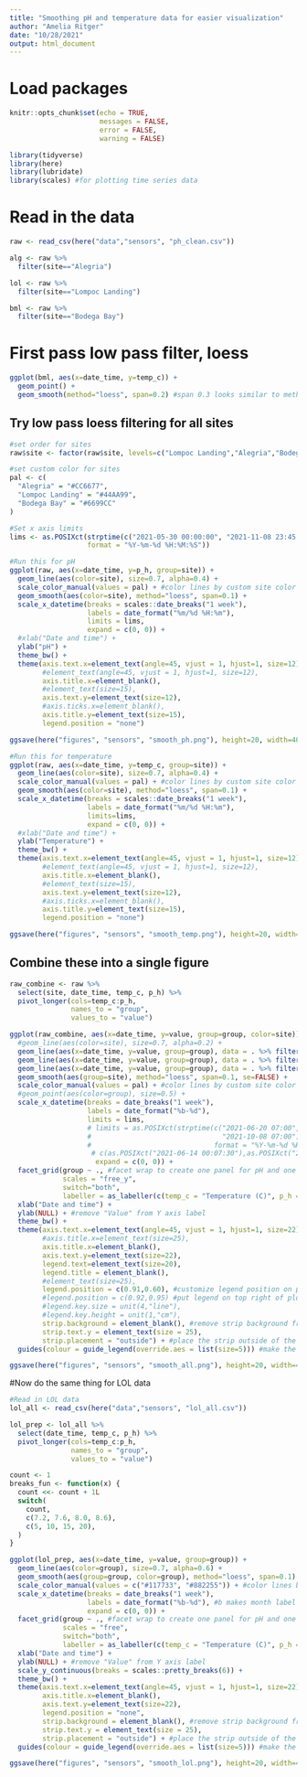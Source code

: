 ```yaml
---
title: "Smoothing pH and temperature data for easier visualization"
author: "Amelia Ritger"
date: "10/28/2021"
output: html_document
---
```


# Load packages
```r
knitr::opts_chunk$set(echo = TRUE,
                      messages = FALSE, 
                      error = FALSE,
                      warning = FALSE)

library(tidyverse)
library(here)
library(lubridate)
library(scales) #for plotting time series data
```

# Read in the data
```r
raw <- read_csv(here("data","sensors", "ph_clean.csv")) 

alg <- raw %>%
  filter(site=="Alegria")

lol <- raw %>%
  filter(site=="Lompoc Landing")

bml <- raw %>%
  filter(site=="Bodega Bay")
```

# First pass low pass filter, loess
```r
ggplot(bml, aes(x=date_time, y=temp_c)) +
  geom_point() +
  geom_smooth(method="loess", span=0.2) #span 0.3 looks similar to method="gam"
```

## Try low pass loess filtering for all sites
```r
#set order for sites
raw$site <- factor(raw$site, levels=c("Lompoc Landing","Alegria","Bodega Bay"))

#set custom color for sites
pal <- c(
  "Alegria" = "#CC6677",
  "Lompoc Landing" = "#44AA99",
  "Bodega Bay" = "#6699CC"
)

#Set x axis limits
lims <- as.POSIXct(strptime(c("2021-05-30 00:00:00", "2021-11-08 23:45:00"), 
                   format = "%Y-%m-%d %H:%M:%S"))

#Run this for pH
ggplot(raw, aes(x=date_time, y=p_h, group=site)) +
  geom_line(aes(color=site), size=0.7, alpha=0.4) +
  scale_color_manual(values = pal) + #color lines by custom site color palette
  geom_smooth(aes(color=site), method="loess", span=0.1) +
  scale_x_datetime(breaks = scales::date_breaks("1 week"), 
                   labels = date_format("%m/%d %H:%m"),
                   limits = lims,
                   expand = c(0, 0)) +
  #xlab("Date and time") +
  ylab("pH") +
  theme_bw() +
  theme(axis.text.x=element_text(angle=45, vjust = 1, hjust=1, size=12),
        #element_text(angle=45, vjust = 1, hjust=1, size=12),
        axis.title.x=element_blank(),
        #element_text(size=15),
        axis.text.y=element_text(size=12),
        #axis.ticks.x=element_blank(),
        axis.title.y=element_text(size=15),
        legend.position = "none")

ggsave(here("figures", "sensors", "smooth_ph.png"), height=20, width=40, units="cm")

#Run this for temperature
ggplot(raw, aes(x=date_time, y=temp_c, group=site)) +
  geom_line(aes(color=site), size=0.7, alpha=0.4) +
  scale_color_manual(values = pal) + #color lines by custom site color palette
  geom_smooth(aes(color=site), method="loess", span=0.1) + 
  scale_x_datetime(breaks = scales::date_breaks("1 week"), 
                   labels = date_format("%m/%d %H:%m"),
                   limits=lims,
                   expand = c(0, 0)) +
  #xlab("Date and time") +
  ylab("Temperature") +
  theme_bw() +
  theme(axis.text.x=element_text(angle=45, vjust = 1, hjust=1, size=12),
        #element_text(angle=45, vjust = 1, hjust=1, size=12),
        axis.title.x=element_blank(),
        #element_text(size=15),
        axis.text.y=element_text(size=12),
        #axis.ticks.x=element_blank(),
        axis.title.y=element_text(size=15),
        legend.position = "none")

ggsave(here("figures", "sensors", "smooth_temp.png"), height=20, width=40, units="cm")
```

## Combine these into a single figure 
```r
raw_combine <- raw %>%
  select(site, date_time, temp_c, p_h) %>%
  pivot_longer(cols=temp_c:p_h,
               names_to = "group",
               values_to = "value")

ggplot(raw_combine, aes(x=date_time, y=value, group=group, color=site)) +
  #geom_line(aes(color=site), size=0.7, alpha=0.2) +
  geom_line(aes(x=date_time, y=value, group=group), data = . %>% filter((site %in% c("Alegria"))), alpha=0.4) + #plot only ALG line
  geom_line(aes(x=date_time, y=value, group=group), data = . %>% filter((site %in% c("Lompoc Landing"))), alpha=0.4) + #plot only LOL
  geom_line(aes(x=date_time, y=value, group=group), data = . %>% filter((site %in% c("Bodega Bay"))), alpha=0.4) + #plot only BML
  geom_smooth(aes(group=site), method="loess", span=0.1, se=FALSE) + 
  scale_color_manual(values = pal) + #color lines by custom site color palette
  #geom_point(aes(color=group), size=0.5) +
  scale_x_datetime(breaks = date_breaks("1 week"),
                   labels = date_format("%b-%d"),
                   limits = lims,
                   # limits = as.POSIXct(strptime(c("2021-06-20 07:00",
                   #                                "2021-10-08 07:00"),
                   #                              format = "%Y-%m-%d %H:%M")),
                    # c(as.POSIXct("2021-06-14 00:07:30"),as.POSIXct("2021-10-08 00:07:00")),
                     expand = c(0, 0)) + 
  facet_grid(group ~ ., #facet wrap to create one panel for pH and one for temp
             scales = "free_y",
             switch="both",
             labeller = as_labeller(c(temp_c = "Temperature (C)", p_h = "pH"))) + #customize strip labels
  xlab("Date and time") +
  ylab(NULL) + #remove "Value" from Y axis label
  theme_bw() +
  theme(axis.text.x=element_text(angle=45, vjust = 1, hjust=1, size=22),
        #axis.title.x=element_text(size=25),
        axis.title.x=element_blank(),
        axis.text.y=element_text(size=22),
        legend.text=element_text(size=20),
        legend.title = element_blank(),
        #element_text(size=25),
        legend.position = c(0.91,0.60), #customize legend position on plot (bottom right)
        #legend.position = c(0.92,0.95) #put legend on top right of plot
        #legend.key.size = unit(4,"line"),
        #legend.key.height = unit(1,"cm"),
        strip.background = element_blank(), #remove strip background from facet_grid
        strip.text.y = element_text(size = 25),
        strip.placement = "outside") + #place the strip outside of the plot
  guides(colour = guide_legend(override.aes = list(size=5))) #make the legend line wider, for easier viewing

ggsave(here("figures", "sensors", "smooth_all.png"), height=20, width=40, units="cm")
```

#Now do the same thing for LOL data 
```r
#Read in LOL data
lol_all <- read_csv(here("data","sensors", "lol_all.csv"))

lol_prep <- lol_all %>%
  select(date_time, temp_c, p_h) %>%
  pivot_longer(cols=temp_c:p_h,
               names_to = "group",
               values_to = "value")

count <- 1
breaks_fun <- function(x) {
  count <<- count + 1L
  switch(
    count,
    c(7.2, 7.6, 8.0, 8.6),
    c(5, 10, 15, 20),
  )
}

ggplot(lol_prep, aes(x=date_time, y=value, group=group)) +
  geom_line(aes(color=group), size=0.7, alpha=0.6) +
  geom_smooth(aes(group=group, color=group), method="loess", span=0.1) + 
  scale_color_manual(values = c("#117733", "#882255")) + #color lines by custom site color palette
  scale_x_datetime(breaks = date_breaks("1 week"),
                   labels = date_format("%b-%d"), #b makes month label June and not 06
                   expand = c(0, 0)) + 
  facet_grid(group ~ ., #facet wrap to create one panel for pH and one for temp
             scales = "free",
             switch="both",
             labeller = as_labeller(c(temp_c = "Temperature (C)", p_h = "pH"))) + #customize strip labels
  xlab("Date and time") +
  ylab(NULL) + #remove "Value" from Y axis label
  scale_y_continuous(breaks = scales::pretty_breaks(6)) +
  theme_bw() +
  theme(axis.text.x=element_text(angle=45, vjust = 1, hjust=1, size=22),
        axis.title.x=element_blank(),
        axis.text.y=element_text(size=22),
        legend.position = "none",
        strip.background = element_blank(), #remove strip background from facet_grid
        strip.text.y = element_text(size = 25),
        strip.placement = "outside") + #place the strip outside of the plot
  guides(colour = guide_legend(override.aes = list(size=5))) #make the legend line wider, for easier viewing

ggsave(here("figures", "sensors", "smooth_lol.png"), height=20, width=40, units="cm")
```


